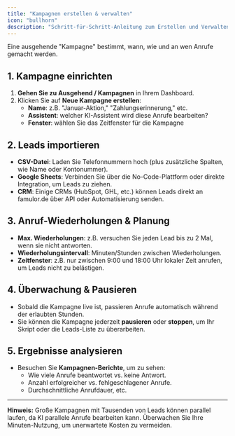 ```yaml
---
title: "Kampagnen erstellen & verwalten"
icon: "bullhorn"
description: "Schritt-für-Schritt-Anleitung zum Erstellen und Verwalten ausgehender Anrufkampagnen, einschließlich Lead-Imports und Überwachung"
---
```


Eine ausgehende "Kampagne" bestimmt, wann, wie und an wen Anrufe gemacht werden.

## 1. Kampagne einrichten

1. **Gehen Sie zu Ausgehend / Kampagnen** in Ihrem Dashboard.
2. Klicken Sie auf **Neue Kampagne erstellen**:
   - **Name**: z.B. "Januar-Aktion," "Zahlungserinnerung," etc.
   - **Assistent**: welcher KI-Assistent wird diese Anrufe bearbeiten?
   - **Fenster**: wählen Sie das Zeitfenster für die Kampagne

## 2. Leads importieren

- **CSV-Datei**: Laden Sie Telefonnummern hoch (plus zusätzliche Spalten, wie Name oder Kontonummer).
- **Google Sheets**: Verbinden Sie über die No-Code-Plattform oder direkte Integration, um Leads zu ziehen.
- **CRM**: Einige CRMs (HubSpot, GHL, etc.) können Leads direkt an famulor.de über API oder Automatisierung senden.

## 3. Anruf-Wiederholungen & Planung

- **Max. Wiederholungen**: z.B. versuchen Sie jeden Lead bis zu 2 Mal, wenn sie nicht antworten.
- **Wiederholungsintervall**: Minuten/Stunden zwischen Wiederholungen.
- **Zeitfenster**: z.B. nur zwischen 9:00 und 18:00 Uhr lokaler Zeit anrufen, um Leads nicht zu belästigen.

## 4. Überwachung & Pausieren

- Sobald die Kampagne live ist, passieren Anrufe automatisch während der erlaubten Stunden.
- Sie können die Kampagne jederzeit **pausieren** oder **stoppen**, um Ihr Skript oder die Leads-Liste zu überarbeiten.

## 5. Ergebnisse analysieren

- Besuchen Sie **Kampagnen-Berichte**, um zu sehen:
  - Wie viele Anrufe beantwortet vs. keine Antwort.
  - Anzahl erfolgreicher vs. fehlgeschlagener Anrufe.
  - Durchschnittliche Anrufdauer, etc.

---

**Hinweis:** Große Kampagnen mit Tausenden von Leads können parallel laufen, da KI parallele Anrufe bearbeiten kann. Überwachen Sie Ihre Minuten-Nutzung, um unerwartete Kosten zu vermeiden. 